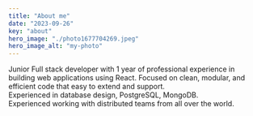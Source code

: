```yaml
---
title: "About me"
date: "2023-09-26"
key: "about"
hero_image: "./photo1677704269.jpeg"
hero_image_alt: "my-photo"
---
```


Junior Full stack developer with 1 year of professional experience in building web applications using React.
Focused on clean, modular, and efficient code that easy to extend and support.  
Experienced in database design, PostgreSQL, MongoDB.   
Experienced working with distributed teams from all over the world.   


